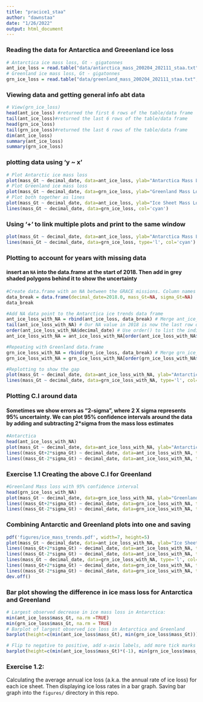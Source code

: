 ```yaml
---
title: "pracice1_staa"
author: "dawnstaa"
date: "1/26/2022"
output: html_document
---
```



### Reading the data for Antarctica and Greeenland ice loss

```r
# Antarctica ice mass loss, Gt - gigatonnes
ant_ice_loss = read.table("data/antarctica_mass_200204_202111_staa.txt", skip=31, sep="", header = FALSE, col.names = c("decimal_date", "mass_Gt", "sigma_Gt")) #last part manually inserts column names after reading header
# Greenland ice mass loss, Gt - gigatonnes
grn_ice_loss = read.table("data/greenland_mass_200204_202111_staa.txt", skip=31, sep="", header = FALSE, col.names = c("decimal_date", "mass_Gt", "sigma_Gt"))
```

### Viewing data and getting general info abt data

```r
# View(grn_ice_loss)
head(ant_ice_loss) #returned the first 6 rows of the table/data frame
tail(ant_ice_loss)#returned the last 6 rows of the table/data frame
head(grn_ice_loss)
tail(grn_ice_loss)#returned the last 6 rows of the table/data frame
dim(ant_ice_loss)
summary(ant_ice_loss)
summary(grn_ice_loss)
```

### plotting data using 'y ~ x'

```r
# Plot Antarctic ice mass loss
plot(mass_Gt ~ decimal_date, data=ant_ice_loss, ylab="Antarctica Mass Loss (Gt)")
# Plot Greenland ice mass loss
plot(mass_Gt ~ decimal_date, data=grn_ice_loss, ylab="Greenland Mass Loss (Gt)")
# Plot both together as lines
plot(mass_Gt ~ decimal_date, data=ant_ice_loss, ylab="Ice Sheet Mass Loss (Gt)", type='l') 
lines(mass_Gt ~ decimal_date, data=grn_ice_loss, col='cyan') 
```


### Using '+' to link multiple plots and print to the same window

```r
plot(mass_Gt ~ decimal_date, data=ant_ice_loss, ylab="Antarctica Mass Loss (Gt)", type='l', ylim=range(grn_ice_loss$mass_Gt)) +
lines(mass_Gt ~ decimal_date, data=grn_ice_loss, type='l', col='cyan') 
```

### Plotting to account for years with missing data
#### insert an `NA` into the data.frame at the start of 2018. Then add in grey shaded polygons behind it to show the uncertainty

```r
#Create data.frame with an NA between the GRACE missions. Column names must match so it will merge with ant and grn data
data_break = data.frame(decimal_date=2018.0, mass_Gt=NA, sigma_Gt=NA)
data_break

#Add NA data point to the Antarctica ice trends data frame
ant_ice_loss_with_NA = rbind(ant_ice_loss, data_break) # Merge ant_ice_loss data frame with our NA point
tail(ant_ice_loss_with_NA) # Our NA value in 2018 is now the last row of our data frame
order(ant_ice_loss_with_NA$decimal_date) # Use order() to list the indices of the data after its sorted from smallest to biggest
ant_ice_loss_with_NA = ant_ice_loss_with_NA[order(ant_ice_loss_with_NA$decimal_date),] # Reorder the data frame, sorting by date

#Repeating with Greenland data.frame
grn_ice_loss_with_NA = rbind(grn_ice_loss, data_break) # Merge grn_ice_loss data frame with our NA point
grn_ice_loss_with_NA = grn_ice_loss_with_NA[order(grn_ice_loss_with_NA$decimal_date),]

#Replotting to show the gap
plot(mass_Gt ~ decimal_date, data=ant_ice_loss_with_NA, ylab="Antarctica Mass Loss (Gt)", type='l', ylim=range(grn_ice_loss_with_NA$mass_Gt, na.rm=TRUE)) +
lines(mass_Gt ~ decimal_date, data=grn_ice_loss_with_NA, type='l', col='cyan') 
```
### Plotting C.I around data
#### Sometimes we show errors as "2-sigma", where 2 X sigma represents 95% uncertainty. We can plot 95% confidence intervals around the data by adding and subtracting 2*sigma from the mass loss estimates
```r
#Antarctica
head(ant_ice_loss_with_NA)
plot(mass_Gt ~ decimal_date, data=ant_ice_loss_with_NA, ylab="Antarctica Mass Loss (Gt)", xlab="Year", type='l') +
lines((mass_Gt+2*sigma_Gt) ~ decimal_date, data=ant_ice_loss_with_NA, type='l', lty='dashed') +
lines((mass_Gt-2*sigma_Gt) ~ decimal_date, data=ant_ice_loss_with_NA, type='l', lty='dashed') # use 'lines' instead of plot if you want to keep plotting on the same window/plot
```
### Exercise 1.1 Creating the above C.I for Greenland

```r
#Greenland Mass loss with 95% confidence interval
head(grn_ice_loss_with_NA)
plot(mass_Gt ~ decimal_date, data=grn_ice_loss_with_NA, ylab="Greenland Mass Loss (Gt)", xlab="Year", type='l') +
lines((mass_Gt+2*sigma_Gt) ~ decimal_date, data=grn_ice_loss_with_NA, type='l', lty='dashed') +
lines((mass_Gt-2*sigma_Gt) ~ decimal_date, data=grn_ice_loss_with_NA, type='l', lty='dashed') 
```

### Combining Antarctic and Greenland plots into one and saving

```r
pdf('figures/ice_mass_trends.pdf', width=7, height=5)
plot(mass_Gt ~ decimal_date, data=ant_ice_loss_with_NA, ylab="Ice Sheet Mass Loss (Gt)", xlab="Year", type='l', ylim=range(grn_ice_loss_with_NA$mass_Gt, na.rm=TRUE), lwd=2) +
lines((mass_Gt+2*sigma_Gt) ~ decimal_date, data=ant_ice_loss_with_NA, type='l', lty='dashed') +
lines((mass_Gt-2*sigma_Gt) ~ decimal_date, data=ant_ice_loss_with_NA, type='l', lty='dashed') +
lines(mass_Gt ~ decimal_date, data=grn_ice_loss_with_NA, type='l', col='cyan', lwd=2) +
lines((mass_Gt+2*sigma_Gt) ~ decimal_date, data=grn_ice_loss_with_NA, type='l', lty='dashed', col="cyan") +
lines((mass_Gt-2*sigma_Gt) ~ decimal_date, data=grn_ice_loss_with_NA, type='l', lty='dashed', col="cyan") 
dev.off()
```
### Bar plot showing the difference in ice mass loss for Antarctica and Greenland

```r
# Largest observed decrease in ice mass loss in Antarctica:
min(ant_ice_loss$mass_Gt, na.rm =TRUE)
min(grn_ice_loss$mass_Gt, na.rm = TRUE)
# Barplot of largest observed ice loss in Antarctica and Greenland
barplot(height=c(min(ant_ice_loss$mass_Gt), min(grn_ice_loss$mass_Gt)))

# Flip to negative to positive, add x-axis labels, add more tick marks on y-axis, add y-axis title
barplot(height=c(min(ant_ice_loss$mass_Gt)*(-1), min(grn_ice_loss$mass_Gt)*(-1)), names.arg=c("Antarctica","Greenland"), ylim=c(0,5000), ylab="Ice loss in Gt")
```

### Exercise 1.2:

Calculating the average annual ice loss (a.k.a. the annual rate of ice loss) for each ice sheet. Then displaying ice loss rates in a bar graph. Saving bar graph into the `figures/` directory in this repo.

```r

```
